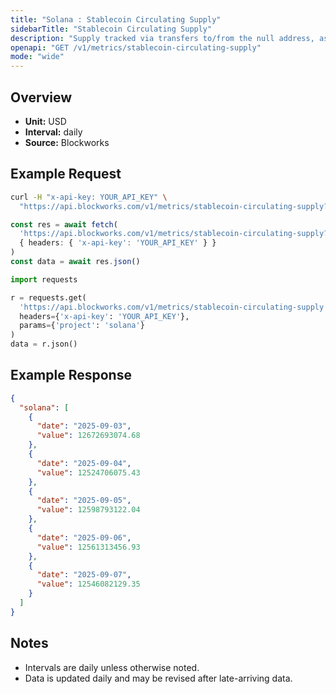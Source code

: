 ```yaml
---
title: "Solana : Stablecoin Circulating Supply"
sidebarTitle: "Stablecoin Circulating Supply"
description: "Supply tracked via transfers to/from the null address, as well as distinct issuance and redemption events for supported stablecoins. Circulating supply remove supply held in bridges, token treasuries, and known mint/burn addresses."
openapi: "GET /v1/metrics/stablecoin-circulating-supply"
mode: "wide"
---
```


## Overview

- **Unit:** USD
- **Interval:** daily
- **Source:** Blockworks

## Example Request

<CodeGroup>

```bash cURL
curl -H "x-api-key: YOUR_API_KEY" \
  "https://api.blockworks.com/v1/metrics/stablecoin-circulating-supply?project=solana"
```

```typescript TypeScript
const res = await fetch(
  'https://api.blockworks.com/v1/metrics/stablecoin-circulating-supply?project=solana',
  { headers: { 'x-api-key': 'YOUR_API_KEY' } }
)
const data = await res.json()
```

```python Python
import requests

r = requests.get(
  'https://api.blockworks.com/v1/metrics/stablecoin-circulating-supply',
  headers={'x-api-key': 'YOUR_API_KEY'},
  params={'project': 'solana'}
)
data = r.json()
```

</CodeGroup>

## Example Response

```json
{
  "solana": [
    {
      "date": "2025-09-03",
      "value": 12672693074.68
    },
    {
      "date": "2025-09-04",
      "value": 12524706075.43
    },
    {
      "date": "2025-09-05",
      "value": 12598793122.04
    },
    {
      "date": "2025-09-06",
      "value": 12561313456.93
    },
    {
      "date": "2025-09-07",
      "value": 12546082129.35
    }
  ]
}
```

## Notes
- Intervals are daily unless otherwise noted.
- Data is updated daily and may be revised after late-arriving data.
